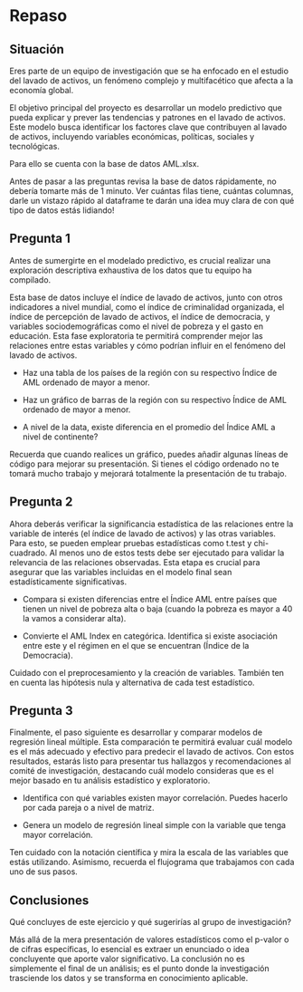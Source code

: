 # Repaso

## Situación {.unnumbered}

Eres parte de un equipo de investigación que se ha enfocado en el estudio del lavado de activos, un fenómeno complejo y multifacético que afecta a la economía global.

El objetivo principal del proyecto es desarrollar un modelo predictivo que pueda explicar y prever las tendencias y patrones en el lavado de activos. Este modelo busca identificar los factores clave que contribuyen al lavado de activos, incluyendo variables económicas, políticas, sociales y tecnológicas.

Para ello se cuenta con la base de datos AML.xlsx.

::: callout-tip
Antes de pasar a las preguntas revisa la base de datos rápidamente, no debería tomarte más de 1 minuto. Ver cuántas filas tiene, cuántas columnas, darle un vistazo rápido al dataframe te darán una idea muy clara de con qué tipo de datos estás lidiando!
:::

## Pregunta 1 {.unnumbered}

Antes de sumergirte en el modelado predictivo, es crucial realizar una exploración descriptiva exhaustiva de los datos que tu equipo ha compilado.

Esta base de datos incluye el índice de lavado de activos, junto con otros indicadores a nivel mundial, como el índice de criminalidad organizada, el índice de percepción de lavado de activos, el índice de democracia, y variables sociodemográficas como el nivel de pobreza y el gasto en educación. Esta fase exploratoria te permitirá comprender mejor las relaciones entre estas variables y cómo podrían influir en el fenómeno del lavado de activos.

-   Haz una tabla de los países de la región con su respectivo Índice de AML ordenado de mayor a menor.

-   Haz un gráfico de barras de la región con su respectivo Índice de AML ordenado de mayor a menor.

-   A nivel de la data, existe diferencia en el promedio del Índice AML a nivel de continente?

::: callout-tip
Recuerda que cuando realices un gráfico, puedes añadir algunas líneas de código para mejorar su presentación. Si tienes el código ordenado no te tomará mucho trabajo y mejorará totalmente la presentación de tu trabajo.
:::

## Pregunta 2 {.unnumbered}

Ahora deberás verificar la significancia estadística de las relaciones entre la variable de interés (el índice de lavado de activos) y las otras variables. Para esto, se pueden emplear pruebas estadísticas como t.test y chi-cuadrado. Al menos uno de estos tests debe ser ejecutado para validar la relevancia de las relaciones observadas. Esta etapa es crucial para asegurar que las variables incluidas en el modelo final sean estadísticamente significativas.

-   Compara si existen diferencias entre el Índice AML entre países que tienen un nivel de pobreza alta o baja (cuando la pobreza es mayor a 40 la vamos a considerar alta).

-   Convierte el AML Index en categórica. Identifica si existe asociación entre este y el régimen en el que se encuentran (Índice de la Democracia).

::: callout-tip
Cuidado con el preprocesamiento y la creación de variables. También ten en cuenta las hipótesis nula y alternativa de cada test estadístico.
:::

## Pregunta 3 {.unnumbered}

Finalmente, el paso siguiente es desarrollar y comparar modelos de regresión lineal múltiple. Esta comparación te permitirá evaluar cuál modelo es el más adecuado y efectivo para predecir el lavado de activos. Con estos resultados, estarás listo para presentar tus hallazgos y recomendaciones al comité de investigación, destacando cuál modelo consideras que es el mejor basado en tu análisis estadístico y exploratorio.

-   Identifica con qué variables existen mayor correlación. Puedes hacerlo por cada pareja o a nivel de matriz.

-   Genera un modelo de regresión lineal simple con la variable que tenga mayor correlación.

::: callout-tip
Ten cuidado con la notación científica y mira la escala de las variables que estás utilizando. Asimismo, recuerda el flujograma que trabajamos con cada uno de sus pasos.
:::

## Conclusiones {.unnumbered}

Qué concluyes de este ejercicio y qué sugerirías al grupo de investigación?

::: callout-tip
Más allá de la mera presentación de valores estadísticos como el p-valor o de cifras específicas, lo esencial es extraer un enunciado o idea concluyente que aporte valor significativo. La conclusión no es simplemente el final de un análisis; es el punto donde la investigación trasciende los datos y se transforma en conocimiento aplicable.
:::
